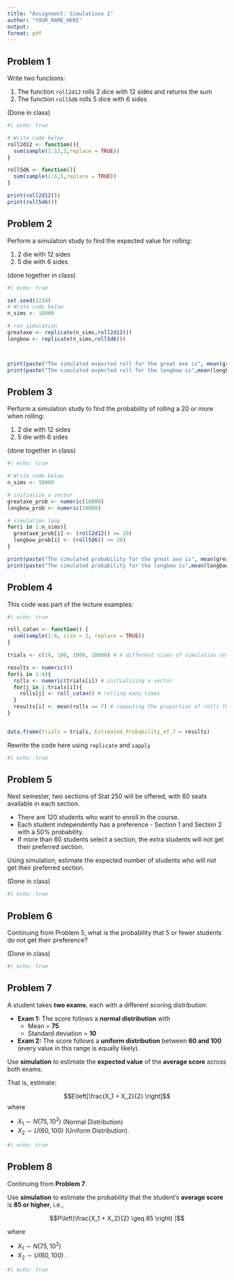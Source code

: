 ```yaml
---
title: "Assignment: Simulations 1"
author: "YOUR_NAME_HERE"
output: 
format: pdf
---
```


## Problem 1

Write two functions:

1.  The function `roll2d12` rolls 2 dice with 12 sides and returns the sum
2.  The function `roll5d6` rolls 5 dice with 6 sides

(Done in class)

```r
#| echo: true

# Write code below
roll2d12 <- function(){
  sum(sample(1:12,2,replace = TRUE))
}

roll5d6 <- function(){
  sum(sample(1:6,5,replace = TRUE))
}

print(roll2d12())
print(roll5d6())
```

## Problem 2

Perform a simulation study to find the expected value for rolling:

1.  2 die with 12 sides
2.  5 die with 6 sides

(done together in class)

```r
#| echo: true

set.seed(1234)
# Write code below
n_sims <- 10000

# run simulation
greataxe <- replicate(n_sims,roll2d12())
longbow <- replicate(n_sims,roll5d6())



print(paste("The simulated expected roll for the great axe is", mean(greataxe)))
print(paste("The simulated expected roll for the longbow is",mean(longbow)))

```

## Problem 3

Perform a simulation study to find the probability of rolling a 20 or more when rolling:

1.  2 die with 12 sides
2.  5 die with 6 sides

(done together in class)

```r
#| echo: true

# Write code below
n_sims <- 10000

# initialize a vector
greataxe_prob <- numeric(10000)
longbow_prob <- numeric(10000)

# simulation loop
for(i in 1:n_sims){
  greataxe_prob[i] <- (roll2d12() >= 20)
  longbow_prob[i] <- (roll5d6() >= 20)
}

print(paste("The simulated probability for the great axe is", mean(greataxe_prob)))
print(paste("The simulated probability for the longbow is",mean(longbow_prob)))


```

## Problem 4

This code was part of the lecture examples:

```r
#| echo: true

roll_catan <- function() {
  sum(sample(1:6, size = 2, replace = TRUE))
}

trials <- c(10, 100, 1000, 10000) # 4 different sizes of simulation studies

results <- numeric(4)
for(i in 1:4){
  rolls <- numeric(trials[i]) # initializing a vector
  for(j in 1:trials[i]){
    rolls[j] <- roll_catan() # rolling many times
  }
  results[i] <- mean(rolls == 7) # computing the proportion of rolls that were equal to 7
}


data.frame(Trials = trials, Estimated_Probability_of_7 = results)
```

Rewrite the code here using `replicate` and `sapply`

```r
#| echo: true

```

## Problem 5

Next semester, two sections of Stat 250 will be offered, with 60 seats available in each section.

-   There are 120 students who want to enroll in the course.
-   Each student independently has a preference - Section 1 and Section 2 with a 50% probability.
-   If more than 60 students select a section, the extra students will not get their preferred section.

Using simulation, estimate the expected number of students who will not get their preferred section.

(Done in class)

```r
#| echo: true

```

## Problem 6

Continuing from Problem 5, what is the probability that 5 or fewer students do not get their preference?

(Done in class)

```r
#| echo: true

```

## Problem 7

A student takes **two exams**, each with a different scoring distribution:

-   **Exam 1:** The score follows a **normal distribution** with
    -   Mean = **75**\
    -   Standard deviation = **10**
-   **Exam 2:** The score follows a **uniform distribution** between **60 and 100** (every value in this range is equally likely).

Use **simulation** to estimate the **expected value** of the **average score** across both exams.

That is, estimate:

$$E\left[\frac{X_1 + X_2}{2} \right]$$ where

-   $X_1 \sim N(75, 10^2)$ (Normal Distribution)
-   $X_2 \sim U(60, 100)$ (Uniform Distribution).

```r
#| echo: true

```

## Problem 8

Continuing from **Problem 7**.

Use **simulation** to estimate the probability that the student's **average score** is **85 or higher**, i.e.,

$$P\left(\frac{X_1 + X_2}{2} \geq 85 \right) ]$$

where

-   $X_1 \sim N(75, 10^2)$
-   $X_2 \sim U(60, 100)$ .

```r
#| echo: true

```
